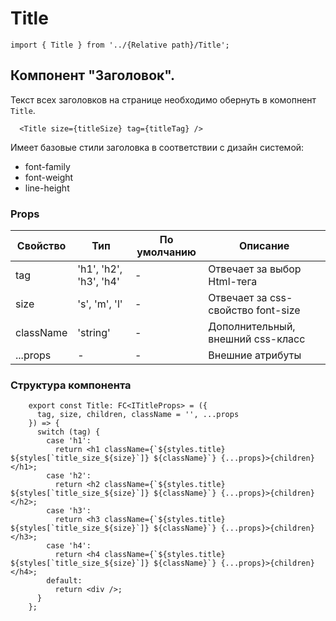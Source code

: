 # Title

```tsx
import { Title } from '../{Relative path}/Title';
```
## Компонент "Заголовок". 
Текст всех заголовков на странице необходимо обернуть в комопнент  `Title`.

```tsx
  <Title size={titleSize} tag={titleTag} />
```

Имеет базовые стили заголовка в соответствии с дизайн системой: 
 * font-family
 * font-weight
 * line-height




### Props
| Свойство                      | Тип                                     | По умолчанию | Описание                                                      |
|-------------------------------|-----------------------------------------|--------------|---------------------------------------------------------------|
| tag                           | 'h1', 'h2', 'h3', 'h4'                  |       -      | Отвечает за выбор Html-тега                                   |
| size                          | 's', 'm', 'l'                           |       -      | Отвечает за css-свойство font-size                            |
| className                     | 'string'                                |       -      | Дополнительный, внешний css-класс                             |
| ...props                      | -                                       |       -      | Внешние атрибуты                                              |




### Структура компонента
```tsx
    export const Title: FC<ITitleProps> = ({
      tag, size, children, className = '', ...props
    }) => {
      switch (tag) {
        case 'h1':
          return <h1 className={`${styles.title} ${styles[`title_size_${size}`]} ${className}`} {...props}>{children}</h1>;
        case 'h2':
          return <h2 className={`${styles.title} ${styles[`title_size_${size}`]} ${className}`} {...props}>{children}</h2>;
        case 'h3':
          return <h3 className={`${styles.title} ${styles[`title_size_${size}`]} ${className}`} {...props}>{children}</h3>;
        case 'h4':
          return <h4 className={`${styles.title} ${styles[`title_size_${size}`]} ${className}`} {...props}>{children}</h4>;
        default:
          return <div />;
      }
    };
```

